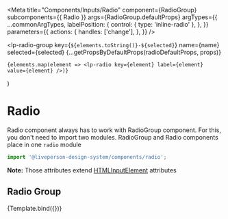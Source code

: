 


<Meta
  title="Components/Inputs/Radio"
  component={RadioGroup}
  subcomponents={{ Radio }}
  args={RadioGroup.defaultProps}
  argTypes={{
    ...commonArgTypes,
    labelPosition: {
      control: { type: 'inline-radio' },
    },
  }}
  parameters={{
    actions: {
      handles: ['change'],
    },
  }}
/>

  <lp-radio-group
    key={`${elements.toString()}-${selected}`}
    name={name}
    selected={selected}
    {...getPropsByDefaultProps(radioDefaultProps, props)}
  >
    {elements.map(element => <lp-radio key={element} label={element} value={element} />)}
  </lp-radio-group>
)

# Radio

Radio component always has to work with RadioGroup component. For this, you don't need to import two modules.
RadioGroup and Radio components place in one `radio` module

```javascript
import '@liveperson-design-system/components/radio';
```

<ArgsTable of={RadioGroup} />

**Note:** Those attributes extend [HTMLInputElement](https://www.w3schools.com/tags/tag_input.asp) attributes

## Radio Group

<Canvas>
  <Story
    name="Radio Group"
    args={{
      elements: ['Radio 1', 'Radio 2', 'Radio 3'],
      selected: 'Radio 2',
    }}
    argTypes={hideControls(['label'])}
  >
    {Template.bind({})}
  </Story>
</Canvas>
